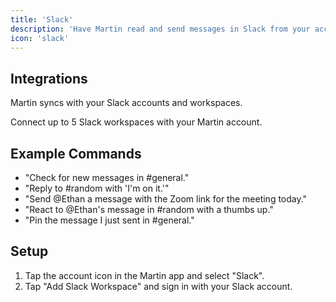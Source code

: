 ```yaml
---
title: 'Slack'
description: 'Have Martin read and send messages in Slack from your account.'
icon: 'slack'
---
```


## Integrations

Martin syncs with your Slack accounts and workspaces.

<Card title="Slack" icon="slack" horizontal="true">
  Connect up to 5 Slack workspaces with your Martin account.
</Card>


## Example Commands
- "Check for new messages in #general."
- "Reply to #random with 'I'm on it.'"
- "Send @Ethan a message with the Zoom link for the meeting today."
- "React to @Ethan's message in #random with a thumbs up."
- "Pin the message I just sent in #general."


## Setup

1. Tap the account icon in the Martin app and select "Slack".
2. Tap "Add Slack Workspace" and sign in with your Slack account.
